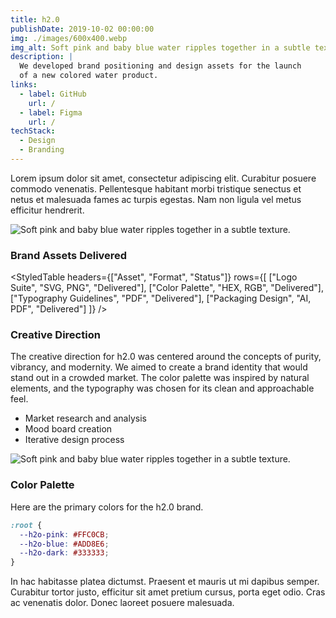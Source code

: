 ```yaml
---
title: h2.0
publishDate: 2019-10-02 00:00:00
img: ./images/600x400.webp
img_alt: Soft pink and baby blue water ripples together in a subtle texture.
description: |
  We developed brand positioning and design assets for the launch
  of a new colored water product.
links:
  - label: GitHub
    url: /
  - label: Figma
    url: /
techStack:
  - Design
  - Branding
---
```


Lorem ipsum dolor sit amet, consectetur adipiscing elit. Curabitur posuere commodo venenatis. Pellentesque habitant morbi tristique senectus et netus et malesuada fames ac turpis egestas. Nam non ligula vel metus efficitur hendrerit.

<Image src={mainImage} alt="Soft pink and baby blue water ripples together in a subtle texture." />

### Brand Assets Delivered

<StyledTable
    headers={["Asset", "Format", "Status"]}
    rows={[
        ["Logo Suite", "SVG, PNG", "Delivered"],
        ["Color Palette", "HEX, RGB", "Delivered"],
        ["Typography Guidelines", "PDF", "Delivered"],
        ["Packaging Design", "AI, PDF", "Delivered"]
    ]}
/>

<TwoCol>
    <div slot="left">
        <h3>Creative Direction</h3>
        <p>The creative direction for h2.0 was centered around the concepts of purity, vibrancy, and modernity. We aimed to create a brand identity that would stand out in a crowded market. The color palette was inspired by natural elements, and the typography was chosen for its clean and approachable feel.</p>
        <ul>
            <li>Market research and analysis</li>
            <li>Mood board creation</li>
            <li>Iterative design process</li>
        </ul>
    </div>
    <div slot="right">
        <Image src={image1} alt="Soft pink and baby blue water ripples together in a subtle texture." />
    </div>
</TwoCol>

### Color Palette
Here are the primary colors for the h2.0 brand.

```css
:root {
  --h2o-pink: #FFC0CB;
  --h2o-blue: #ADD8E6;
  --h2o-dark: #333333;
}
```

In hac habitasse platea dictumst. Praesent et mauris ut mi dapibus semper. Curabitur tortor justo, efficitur sit amet pretium cursus, porta eget odio. Cras ac venenatis dolor. Donec laoreet posuere malesuada.
